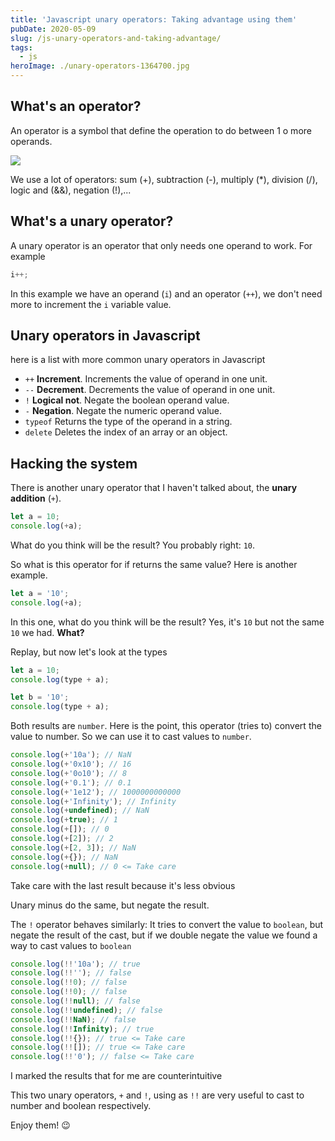 ```yaml
---
title: 'Javascript unary operators: Taking advantage using them'
pubDate: 2020-05-09
slug: /js-unary-operators-and-taking-advantage/
tags:
  - js
heroImage: ./unary-operators-1364700.jpg
---
```


## What's an operator?

An operator is a symbol that define the operation to do between 1 o more operands.

![](operators.png)

We use a lot of operators: sum (+), subtraction (-), multiply (\*), division (/), logic and (&&), negation (!),...

## What's a unary operator?

A unary operator is an operator that only needs one operand to work.
For example

```javascript
i++;
```

In this example we have an operand (`i`) and an operator (`++`), we don't need more to increment the `i` variable value.

## Unary operators in Javascript

here is a list with more common unary operators in Javascript

- `++` **Increment**. Increments the value of operand in one unit.
- `--` **Decrement**. Decrements the value of operand in one unit.
- `!` **Logical not**. Negate the boolean operand value.
- `-` **Negation**. Negate the numeric operand value.
- `typeof` Returns the type of the operand in a string.
- `delete` Deletes the index of an array or an object.

## Hacking the system

There is another unary operator that I haven't talked about, the **unary addition** (`+`).

```javascript
let a = 10;
console.log(+a);
```

What do you think will be the result? You probably right: `10`.

So what is this operator for if returns the same value? Here is another example.

```javascript
let a = '10';
console.log(+a);
```

In this one, what do you think will be the result? Yes, it's `10` but not the same `10` we had. **What?**

Replay, but now let's look at the types

```javascript
let a = 10;
console.log(type + a);

let b = '10';
console.log(type + a);
```

Both results are `number`. Here is the point, this operator (tries to) convert the value to number. So we can use it to cast values to `number`.

```javascript
console.log(+'10a'); // NaN
console.log(+'0x10'); // 16
console.log(+'0o10'); // 8
console.log(+'0.1'); // 0.1
console.log(+'1e12'); // 1000000000000
console.log(+'Infinity'); // Infinity
console.log(+undefined); // NaN
console.log(+true); // 1
console.log(+[]); // 0
console.log(+[2]); // 2
console.log(+[2, 3]); // NaN
console.log(+{}); // NaN
console.log(+null); // 0 <= Take care
```

Take care with the last result because it's less obvious

Unary minus do the same, but negate the result.

The `!` operator behaves similarly: It tries to convert the value to `boolean`, but negate the result of the cast, but if we double negate the value we found a way to cast values to `boolean`

```javascript
console.log(!!'10a'); // true
console.log(!!''); // false
console.log(!!0); // false
console.log(!!0); // false
console.log(!!null); // false
console.log(!!undefined); // false
console.log(!!NaN); // false
console.log(!!Infinity); // true
console.log(!!{}); // true <= Take care
console.log(!![]); // true <= Take care
console.log(!!'0'); // false <= Take care
```

I marked the results that for me are counterintuitive

This two unary operators, `+` and `!`, using as `!!` are very useful to cast to number and boolean respectively.

Enjoy them! :wink:
